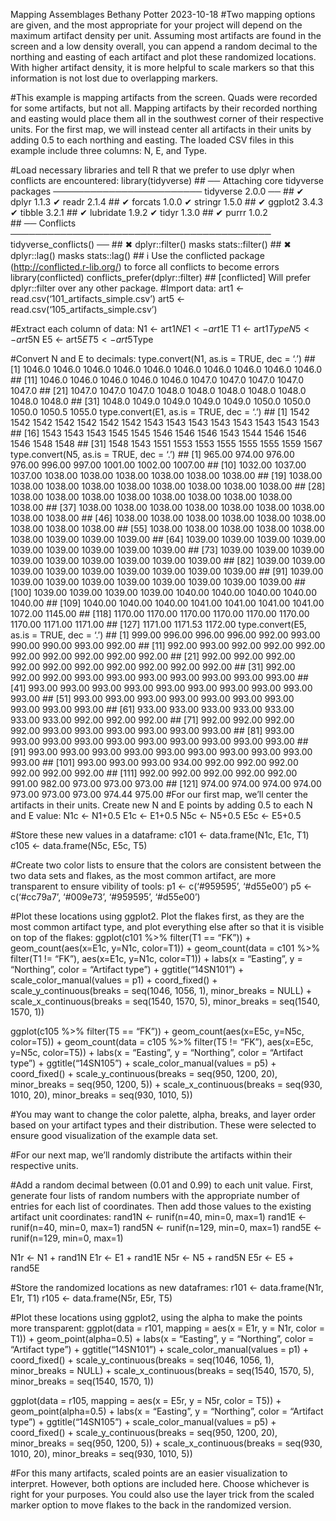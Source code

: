 Mapping Assemblages
Bethany Potter
2023-10-18
#Two mapping options are given, and the most appropriate for your project will depend on the maximum artifact density per unit. Assuming most artifacts are found in the screen and a low density overall, you can append a random decimal to the northing and easting of each artifact and plot these randomized locations. With higher artifact density, it is more helpful to scale markers so that this information is not lost due to overlapping markers.

#This example is mapping artifacts from the screen. Quads were recorded for some artifacts, but not all. Mapping artifacts by their recorded northing and easting would place them all in the southwest corner of their respective units. For the first map, we will instead center all artifacts in their units by adding 0.5 to each northing and easting. The loaded CSV files in this example include three columns: N, E, and Type.

#Load necessary libraries and tell R that we prefer to use dplyr when conflicts are encountered:
library(tidyverse)
## ── Attaching core tidyverse packages ──────────────────────── tidyverse 2.0.0 ──
## ✔ dplyr     1.1.3     ✔ readr     2.1.4
## ✔ forcats   1.0.0     ✔ stringr   1.5.0
## ✔ ggplot2   3.4.3     ✔ tibble    3.2.1
## ✔ lubridate 1.9.2     ✔ tidyr     1.3.0
## ✔ purrr     1.0.2     
## ── Conflicts ────────────────────────────────────────── tidyverse_conflicts() ──
## ✖ dplyr::filter() masks stats::filter()
## ✖ dplyr::lag()    masks stats::lag()
## ℹ Use the conflicted package (<http://conflicted.r-lib.org/>) to force all conflicts to become errors
library(conflicted)
conflicts_prefer(dplyr::filter) 
## [conflicted] Will prefer dplyr::filter over any other package.
#Import data:
art1 <- read.csv('101_artifacts_simple.csv')
art5 <- read.csv('105_artifacts_simple.csv')

#Extract each column of data:
N1 <- art1$N
E1 <- art1$E
T1 <- art1$Type
N5 <- art5$N
E5 <- art5$E
T5 <- art5$Type

#Convert N and E to decimals:
type.convert(N1, as.is = TRUE, dec = '.')
##  [1] 1046.0 1046.0 1046.0 1046.0 1046.0 1046.0 1046.0 1046.0 1046.0 1046.0
## [11] 1046.0 1046.0 1046.0 1046.0 1046.0 1047.0 1047.0 1047.0 1047.0 1047.0
## [21] 1047.0 1047.0 1047.0 1048.0 1048.0 1048.0 1048.0 1048.0 1048.0 1048.0
## [31] 1048.0 1049.0 1049.0 1049.0 1049.0 1050.0 1050.0 1050.0 1050.5 1055.0
type.convert(E1, as.is = TRUE, dec = '.')
##  [1] 1542 1542 1542 1542 1542 1542 1542 1543 1543 1543 1543 1543 1543 1543 1543
## [16] 1543 1543 1543 1545 1545 1546 1546 1546 1543 1544 1546 1546 1546 1548 1548
## [31] 1548 1543 1551 1553 1553 1555 1555 1555 1559 1567
type.convert(N5, as.is = TRUE, dec = '.')
##   [1]  965.00  974.00  976.00  976.00  996.00  997.00 1001.00 1002.00 1007.00
##  [10] 1032.00 1037.00 1037.00 1038.00 1038.00 1038.00 1038.00 1038.00 1038.00
##  [19] 1038.00 1038.00 1038.00 1038.00 1038.00 1038.00 1038.00 1038.00 1038.00
##  [28] 1038.00 1038.00 1038.00 1038.00 1038.00 1038.00 1038.00 1038.00 1038.00
##  [37] 1038.00 1038.00 1038.00 1038.00 1038.00 1038.00 1038.00 1038.00 1038.00
##  [46] 1038.00 1038.00 1038.00 1038.00 1038.00 1038.00 1038.00 1038.00 1038.00
##  [55] 1038.00 1038.00 1038.00 1038.00 1038.00 1038.00 1039.00 1039.00 1039.00
##  [64] 1039.00 1039.00 1039.00 1039.00 1039.00 1039.00 1039.00 1039.00 1039.00
##  [73] 1039.00 1039.00 1039.00 1039.00 1039.00 1039.00 1039.00 1039.00 1039.00
##  [82] 1039.00 1039.00 1039.00 1039.00 1039.00 1039.00 1039.00 1039.00 1039.00
##  [91] 1039.00 1039.00 1039.00 1039.00 1039.00 1039.00 1039.00 1039.00 1039.00
## [100] 1039.00 1039.00 1039.00 1039.00 1040.00 1040.00 1040.00 1040.00 1040.00
## [109] 1040.00 1040.00 1040.00 1041.00 1041.00 1041.00 1041.00 1072.00 1145.00
## [118] 1170.00 1170.00 1170.00 1170.00 1170.00 1170.00 1170.00 1171.00 1171.00
## [127] 1171.00 1171.53 1172.00
type.convert(E5, as.is = TRUE, dec = '.')
##   [1] 999.00 996.00 996.00 996.00 992.00 993.00 990.00 990.00 993.00 992.00
##  [11] 992.00 993.00 992.00 992.00 992.00 992.00 992.00 992.00 992.00 992.00
##  [21] 992.00 992.00 992.00 992.00 992.00 992.00 992.00 992.00 992.00 992.00
##  [31] 992.00 992.00 992.00 993.00 993.00 993.00 993.00 993.00 993.00 993.00
##  [41] 993.00 993.00 993.00 993.00 993.00 993.00 993.00 993.00 993.00 993.00
##  [51] 993.00 993.00 993.00 993.00 993.00 993.00 993.00 993.00 993.00 993.00
##  [61] 933.00 933.00 933.00 933.00 933.00 933.00 933.00 992.00 992.00 992.00
##  [71] 992.00 992.00 992.00 992.00 993.00 993.00 993.00 993.00 993.00 993.00
##  [81] 993.00 993.00 993.00 993.00 993.00 993.00 993.00 993.00 993.00 993.00
##  [91] 993.00 993.00 993.00 993.00 993.00 993.00 993.00 993.00 993.00 993.00
## [101] 993.00 993.00 993.00 934.00 992.00 992.00 992.00 992.00 992.00 992.00
## [111] 992.00 992.00 992.00 992.00 992.00 991.00 982.00 973.00 973.00 973.00
## [121] 974.00 974.00 974.00 974.00 973.00 973.00 973.00 974.44 975.00
#For our first map, we'll center the artifacts in their units. Create new N and E points by adding 0.5 to each N and E value:
N1c <- N1+0.5
E1c <- E1+0.5
N5c <- N5+0.5
E5c <- E5+0.5

#Store these new values in a dataframe:
c101 <- data.frame(N1c, E1c, T1)
c105 <- data.frame(N5c, E5c, T5)

#Create two color lists to ensure that the colors are consistent between the two data sets and flakes, as the most common artifact, are more transparent to ensure vibility of tools: 
p1 <- c('#959595', '#d55e00')
p5 <- c('#cc79a7', '#009e73', '#959595', '#d55e00')

#Plot these locations using ggplot2. Plot the flakes first, as they are the most common artifact type, and plot everything else after so that it is visible on top of the flakes:
ggplot(c101 %>% filter(T1 == "FK")) + geom_count(aes(x=E1c, y=N1c, color=T1)) + geom_count(data = c101 %>% filter(T1 != "FK"), aes(x=E1c, y=N1c, color=T1)) + labs(x = "Easting", y = "Northing", color = "Artifact type") + ggtitle("14SN101") + scale_color_manual(values = p1) + coord_fixed() + scale_y_continuous(breaks = seq(1046, 1056, 1), minor_breaks = NULL) + scale_x_continuous(breaks = seq(1540, 1570, 5), minor_breaks = seq(1540, 1570, 1)) 
 
ggplot(c105 %>% filter(T5 == "FK")) + geom_count(aes(x=E5c, y=N5c, color=T5)) + geom_count(data = c105 %>% filter(T5 != "FK"), aes(x=E5c, y=N5c, color=T5)) + labs(x = "Easting", y = "Northing", color = "Artifact type") + ggtitle("14SN105") + scale_color_manual(values = p5) + coord_fixed() + scale_y_continuous(breaks = seq(950, 1200, 20), minor_breaks = seq(950, 1200, 5)) + scale_x_continuous(breaks = seq(930, 1010, 20), minor_breaks = seq(930, 1010, 5)) 
 
#You may want to change the color palette, alpha, breaks, and layer order based on your artifact types and their distribution. These were selected to ensure good visualization of the example data set. 

#For our next map, we'll randomly distribute the artifacts within their respective units.

#Add a random decimal between (0.01 and 0.99) to each unit value. First, generate four lists of random numbers with the appropriate number of entries for each list of coordinates. Then add those values to the existing artifact unit coordinates:
rand1N <- runif(n=40, min=0, max=1)
rand1E <- runif(n=40, min=0, max=1)
rand5N <- runif(n=129, min=0, max=1)
rand5E <- runif(n=129, min=0, max=1)

N1r <- N1 + rand1N
E1r <- E1 + rand1E
N5r <- N5 + rand5N
E5r <- E5 + rand5E

#Store the randomized locations as new dataframes:
r101 <- data.frame(N1r, E1r, T1)
r105 <- data.frame(N5r, E5r, T5)

#Plot these locations using ggplot2, using the alpha to make the points more transparent:
ggplot(data = r101, mapping = aes(x = E1r, y = N1r, color = T1)) + geom_point(alpha=0.5) + labs(x = "Easting", y = "Northing", color = "Artifact type") + ggtitle("14SN101") + scale_color_manual(values = p1) + coord_fixed() + scale_y_continuous(breaks = seq(1046, 1056, 1), minor_breaks = NULL) + scale_x_continuous(breaks = seq(1540, 1570, 5), minor_breaks = seq(1540, 1570, 1)) 
 
ggplot(data = r105, mapping = aes(x = E5r, y = N5r, color = T5)) + geom_point(alpha=0.5) + labs(x = "Easting", y = "Northing", color = "Artifact type") + ggtitle("14SN105") + scale_color_manual(values = p5) + coord_fixed() + scale_y_continuous(breaks = seq(950, 1200, 20), minor_breaks = seq(950, 1200, 5)) + scale_x_continuous(breaks = seq(930, 1010, 20), minor_breaks = seq(930, 1010, 5)) 
 
#For this many artifacts, scaled points are an easier visualization to interpret. However, both options are included here. Choose whichever is right for your purposes. You could also use the layer trick from the scaled marker option to move flakes to the back in the randomized version. 
